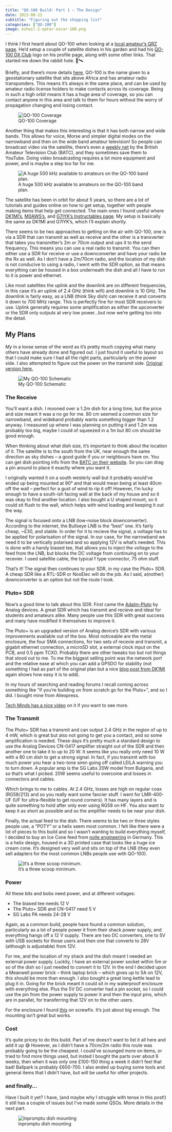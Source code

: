 ```yaml
---
title: "QO-100 Build: Part 1 – The Design"
date: 2023-08-22
subtitle: "Figuring out the shopping list"
categories: ["QO-100"]
image: eshail-2-qatar-oscar-100.png
---
```


I think I first heard about QO-100 when looking at a [local amateur’s QRZ page](https://www.qrz.com/db/GM0NRT). He’d setup a couple of satellite dishes in his garden and had his [QO-100 DX Club](https://qo100dx.club/) logo on his profile page, along with some other links. That started me down the rabbit hole. 🐇🛰️

Briefly, and there’s more details [here](https://amsat-uk.org/satellites/geo/eshail-2/), QO-100 is the name given to a geostationary satellite that sits above Africa and has amateur radio transponders. This means it’s always in the same place, and can be used by amateur radio license holders to make contacts across its coverage. Being in such a high orbit means it has a huge area of coverage, so you can contact anyone in this area and talk to them for hours without the worry of propagation changing and losing contact.

![QO-100 Coverage](coverage.png)

Another thing that makes this interesting is that it has both narrow and wide bands. This allows for voice, Morse and simpler digital modes on the narrowband and then on the wide band amateur television! So people can broadcast video via the satellite, there’s even a [weekly net](https://batc.org.uk/live/oscar100net?mc_cid=871329bb97) by the British Amateur Television Club (BATC), and they sometimes save them to YouTube. Doing video broadcasting requires a lot more equipment and power, and is maybe a step too far for me.

![A huge 500 kHz available to amateurs on the QO-100 band plan.](AMSAT-QO-100-NB-Transponder-Bandplan-Graph.png)

The satellite has been in orbit for about 5 years, so there are a lot of tutorials and guides online on how to get setup, together with people making items that help get connected. The main ones I found useful where [DK1MI’s](https://dk1mi.radio/qo100-pluto-sdr/), [M0AWS’s](https://m0aws.co.uk/?cat=167), and [G7IYK’s Instructables page](https://www.instructables.com/Satellite-Ground-Station-for-the-QO-100-Eshail-2-G/). My setup is basically the same as DK1MI and G7IYK’s, which I’ll explain shortly.

There seems to be two approaches to getting on the air with QO-100, one is via a SDR that can transmit as well as receive and the other is a transverter that takes you transmitter’s 2m or 70cm output and ups it to the send frequency. This means you can use a real radio to transmit. You can then either use a SDR for receive or use a downconverter and have your radio be the Rx as well. As I don’t have a 2m/70cm radio, and the location of my dish is not conducive to using a radio, I went with the SDR option, as that means everything can be housed in a box underneath the dish and all I have to run to it is power and ethernet.

Like most satellites the uplink and the downlink are on different frequencies, in this case it’s an uplink of 2.4 GHz (think wifi) and downlink is 10 GHz. The downlink is fairly easy, as a LNB (think Sky dish) can receive it and converts it down to 700 MHz range. This is perfectly fine for most SDR receivers to use. Uplink generally requires some amplification as either the upconverter or the SDR only outputs at very low power…but now we’re getting too into the detail.

## My Plans

*My* in a loose sense of the word as it’s pretty much copying what many others have already done and figured out. I just found it useful to layout so that I could make sure I had all the right parts, particularly on the power side. I also attempted to figure out the power on the transmit side. [Original version here.](https://docs.google.com/presentation/d/e/2PACX-1vTNkueu4v0V2oMeOootdOKTDNyaADicXvgvbXv-nbvk8gYSKnVk1AtFEtICr9DhfnB7kubBdHgr1bUr/pub?start=false&loop=false&delayms=3000)

![My QO-100 Schematic](qo-100-design.png)

### The Receive

You’ll want a dish. I mooned over a 1.2m dish for a long time, but the price and size meant it was a no go for me. 80 cm seemed a common size for narrowband, and wideband probably wants something bigger than 1.2 anyway. I measured up where I was planning on putting it and 1.2m was probably too big, maybe I could of squeezed in a 1m but 80 cm should be good enough.

When thinking about what dish size, it’s important to think about the location of it. The satellite is to the south from the UK, near enough the same direction as sky dishes – a good guide if you or neighbours have on. You can get dish pointing info from the [BATC on their website](https://eshail.batc.org.uk/point/). So you can drag a pin around to place it exactly where you want it.

I originally wanted it on a south westerly wall but it probably would’ve ended up being mounted at 90° and that would mean being at least 40cm off the wall – perfect for a gust of wind to rip it off! However, I’m lucky enough to have a south-ish facing wall at the back of my house and so it was okay to find another location. I also bought a U shaped mount, so it could sit flush to the wall, which helps with wind loading and keeping it out the way.

The signal is focused onto a LNB (low-noise block downconverter). According to the internet, the Bullseye LNB is the “best” one. It’s fairly cheap, \~£30, and stable. In order for it to recieve the signal, a voltage has to be applied for polarisation of the signal. In our case, for the narrowband we need it to be vertically polarised and so applying 12V is what’s needed. This is done with a handy biased tee, that allows you to inject the voltage to the feed from the LNB, but blocks the DC voltage from continuing on to your recevier. I used satellite cable, the typical f type connector, 75 ohm stuff.

That’s it! The signal then continues to your SDR, in my case the Pluto+ SDR. A cheap SDR like a RTL-SDR or NooElec will do the job. As I said, a(nother) downconverter is an option but not the route I took.

### Pluto+ SDR

Now’s a good time to talk about this SDR. First came the [Adalm-Pluto](https://wiki.analog.com/university/tools/pluto) by Analog devices. A great SDR which has transmit and recieve and ideal for students and amateurs alike. Many people use this SDR with great success and many have modified it themselves to improve it.

The Pluto+ is an upgraded version of Analog device’s SDR with various improvements available out of the box. Most noticeable are the metal enclosure, the four SMA connections, for two sets of recevie and transmit, a gigabit ethernet connection, a microSD slot, a external clock input on the PCB, and 0.5 ppm TCXO. Probably there are other tweaks too but not things that stood out to me. To me the biggest selling point was the network port and the relative ease at which you can add a GPSDO for stability (not something I had as part of the original plan but a nice [blog post from DK1MI](https://dk1mi.radio/qo100-gpsdo/) again shows how easy it is to add).

In my hours of searching and reading forums I recall coming across something like “if you’re building on from scratch go for the Pluto+”, and so I did. I bought mine from Aliexpress.

[Tech Minds has a nice video](https://www.youtube.com/watch?v=higdhj46aUk) on it if you want to see more.

### The Transmit

The Pluto+ SDR has a transmit and can output 2.4 GHz in the region of up to 4 mW, which is great but also not going to get you a contact, and so some amplification is needed. These days it’s pretty much a standard design to use the Analog Devices CN-0417 amplifier straight out of the SDR and then another one to take it to up to 20 W. It seems like you really only need 10 W with a 80 cm dish to get a strong signal. In fact, if you transmit with too much power you hear a two-tone siren going off called LEILA warning you to turn down. A popular amp is the SG Labs 20W model from Bulgaria, and so that’s what I picked. 20W seems useful to overcome and losses in connectors and cables.

Which brings to me to cables. At 2.4 GHz, losses are high on regular coax (RG58/213) and so you really want some fancier stuff. I went for LMR-400-UF (UF for ultra-flexible to get round corners). It has many layers and is quite something to hold after only ever using RG58 on HF. You also want to keep it as short as possible and so the amplifier needs to be near your dish.

Finally, the actual feed to the dish. There seems to be two or three styles people use, a “POTY” or a helix seem most common. I felt like there were a lot of pieces to this build and so I wasn’t wanting to build everything myself, I decided to buy an Ice Cone feed from [nolle engineering](https://nolle.engineering/en/ice-cone-feed/) in Germany. This is a helix design, housed in a 3D printed case that looks like a huge ice cream cone. It’s designed very well and sits on top of the LNB (they even sell adapters for the most common LNBs people use with QO-100).

![It’s a three scoop minimum.](icecone.jpeg)

### Power

All these bits and bobs need power, and at different voltages:

-   The biased tee needs 12 V
-   The Pluto+ SDR and CN-0417 need 5 V
-   SG Labs PA needs 24-28 V

Again, as a common build, people have found a common solution, particularly as a lot of people power it from their shack power supply, and everything hangs off a 12 V supply. There are two DC converters, one to 5V with USB sockets for those users and then one that converts to 28V (although is adjustable) from 12V.

For me, and the location of my shack and the dish meant I needed an external power supply. Luckily, I have an external power socket within 5m or so of the dish so I just needed to convert it to 12V. In the end I decided upon a Meanwell power brick – think laptop brick – which gives up to 5A on 12V, this should be more than enough. I also bought a great long kettle lead to plug it in. Going for the brick meant it could sit in my waterproof enclosure with everything else. Plus the 5V DC converter had a pin socket, so I could use the pin from the power supply to power it and then the input pins, which are in parallel, for transferring that 12V on to the other users.

For the enclosure I found [this](https://www.screwfix.com/p/hylec-ip65-weatherproof-outdoor-enclosure-250-x-150-x-350mm/7766g) on screwfix. It’s just about big enough. The mounting isn’t great but works.

### Cost

It’s quite pricey to do this build. Part of me doesn’t want to list it all here and add it up 😅 However, as I didn’t have a 70cm/2m radio this route was probably going to be the cheapest. I could’ve scounged more on items, or tried to find more things used, but insted I bought the parts over about 6 weeks, then when it was only one £100-150 thing a week it didn’t feel that bad! Ballpark is probably £600-700. I also ended up buying some tools and general items that I didn’t have, but will be useful for other projects.

### and finally…

Have I built it yet? I have, (and maybe why I struggle with tense in this post!) it still has a couple of issues but I’ve made some QSOs. More details in the next part.

![Inpromptu dish mounting](qo100-1st-receive.jpg)

